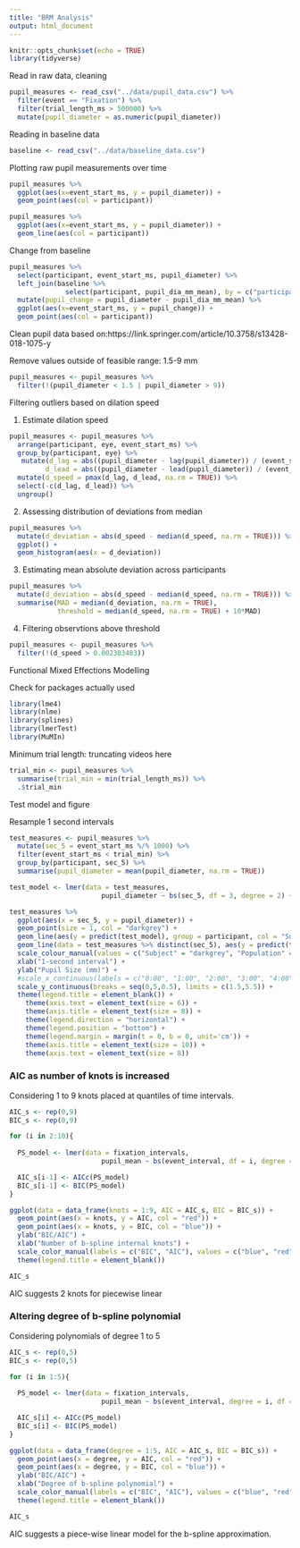 ```yaml
---
title: "BRM Analysis"
output: html_document
---
```


```r
knitr::opts_chunk$set(echo = TRUE)
library(tidyverse)
```

Read in raw data, cleaning

```r
pupil_measures <- read_csv("../data/pupil_data.csv") %>%
  filter(event == "Fixation") %>%
  filter(trial_length_ms > 500000) %>% 
  mutate(pupil_diameter = as.numeric(pupil_diameter))
```

Reading in baseline data

```r
baseline <- read_csv("../data/baseline_data.csv")
```

Plotting raw pupil measurements over time

```r
pupil_measures %>% 
  ggplot(aes(x=event_start_ms, y = pupil_diameter)) +
  geom_point(aes(col = participant))
```

```r
pupil_measures %>% 
  ggplot(aes(x=event_start_ms, y = pupil_diameter)) +
  geom_line(aes(col = participant))
```

Change from baseline

```r
pupil_measures %>% 
  select(participant, event_start_ms, pupil_diameter) %>% 
  left_join(baseline %>% 
              select(participant, pupil_dia_mm_mean), by = c("participant")) %>% 
  mutate(pupil_change = pupil_diameter - pupil_dia_mm_mean) %>% 
  ggplot(aes(x=event_start_ms, y = pupil_change)) +
  geom_point(aes(col = participant))
```

Clean pupil data based on:https://link.springer.com/article/10.3758/s13428-018-1075-y

Remove values outside of feasible range: 1.5-9 mm


```r
pupil_measures <- pupil_measures %>% 
  filter(!(pupil_diameter < 1.5 | pupil_diameter > 9))
```

Filtering outliers based on dilation speed

1) Estimate dilation speed

```r
pupil_measures <- pupil_measures %>% 
  arrange(participant, eye, event_start_ms) %>%
  group_by(participant, eye) %>% 
   mutate(d_lag = abs((pupil_diameter - lag(pupil_diameter)) / (event_start_ms - lag(event_start_ms))),
         d_lead = abs((pupil_diameter - lead(pupil_diameter)) / (event_start_ms - lead(event_start_ms)))) %>% 
  mutate(d_speed = pmax(d_lag, d_lead, na.rm = TRUE)) %>% 
  select(-c(d_lag, d_lead)) %>% 
  ungroup()
```

2) Assessing distribution of deviations from median

```r
pupil_measures %>% 
  mutate(d_deviation = abs(d_speed - median(d_speed, na.rm = TRUE))) %>% 
  ggplot() +
  geom_histogram(aes(x = d_deviation))
```

3) Estimating mean absolute deviation across participants

```r
pupil_measures %>% 
  mutate(d_deviation = abs(d_speed - median(d_speed, na.rm = TRUE))) %>% 
  summarise(MAD = median(d_deviation, na.rm = TRUE),
            threshold = median(d_speed, na.rm = TRUE) + 10*MAD)
```

4) Filtering observtions above threshold

```r
pupil_measures <- pupil_measures %>% 
  filter(!(d_speed > 0.002303483))
```


Functional Mixed Effections Modelling

Check for packages actually used

```r
library(lme4)
library(nlme)
library(splines)
library(lmerTest)
library(MuMIn)
```

Minimum trial length: truncating videos here

```r
trial_min <- pupil_measures %>% 
  summarise(trial_min = min(trial_length_ms)) %>% 
  .$trial_min
```


Test model and figure

Resample 1 second intervals

```r
test_measures <- pupil_measures %>% 
  mutate(sec_5 = event_start_ms %/% 1000) %>% 
  filter(event_start_ms < trial_min) %>% 
  group_by(participant, sec_5) %>% 
  summarise(pupil_diameter = mean(pupil_diameter, na.rm = TRUE))
```


```r
test_model <- lmer(data = test_measures,
                       pupil_diameter ~ bs(sec_5, df = 3, degree = 2) + (bs(sec_5, df = 3, degree = 2) | participant))
```

```r
test_measures %>%
  ggplot(aes(x = sec_5, y = pupil_diameter)) +
  geom_point(size = 1, col = "darkgrey") +
  geom_line(aes(y = predict(test_model), group = participant, col = "Subject"), size = 0.5) +
  geom_line(data = test_measures %>% distinct(sec_5), aes(y = predict(test_model, re.form = NA, newdata = test_measures %>% distinct(sec_5)), col="Population"), size = 1.5) +
  scale_colour_manual(values = c("Subject" = "darkgrey", "Population" = "red")) +
  xlab("1-second interval") +
  ylab("Pupil Size (mm)") +
  #scale_x_continuous(labels = c("0:00", "1:00", "2:00", "3:00", "4:00", "5:00", "6:00", "7:00", "8:00", "9:00"), breaks = c(0, seq(3,27,3))) +
  scale_y_continuous(breaks = seq(0,5,0.5), limits = c(1.5,5.5)) +
  theme(legend.title = element_blank()) + 
    theme(axis.text = element_text(size = 6)) + 
    theme(axis.title = element_text(size = 8)) +
    theme(legend.direction = "horizontal") +
    theme(legend.position = "bottom") +
    theme(legend.margin = margin(t = 0, b = 0, unit='cm')) +
    theme(axis.title = element_text(size = 10)) +
    theme(axis.text = element_text(size = 8))
```


### AIC as number of knots is increased

Considering 1 to 9 knots placed at quantiles of time intervals.

```r

AIC_s <- rep(0,9)
BIC_s <- rep(0,9)

for (i in 2:10){
  
  PS_model <- lmer(data = fixation_intervals,
                       pupil_mean ~ bs(event_interval, df = i, degree = 1) + (bs(event_interval, df = i, degree = 1) | ID))

  AIC_s[i-1] <- AICc(PS_model)
  BIC_s[i-1] <- BIC(PS_model)
}

ggplot(data = data_frame(knots = 1:9, AIC = AIC_s, BIC = BIC_s)) +
  geom_point(aes(x = knots, y = AIC, col = "red")) +
  geom_point(aes(x = knots, y = BIC, col = "blue")) +
  ylab("BIC/AIC") +
  xlab("Number of b-spline internal knots") +
  scale_color_manual(labels = c("BIC", "AIC"), values = c("blue", "red")) +
  theme(legend.title = element_blank())

AIC_s
```

AIC suggests 2 knots for piecewise linear

### Altering degree of b-spline polynomial

Considering polynomials of degree 1 to 5

```r
AIC_s <- rep(0,5)
BIC_s <- rep(0,5)

for (i in 1:5){
  
  PS_model <- lmer(data = fixation_intervals,
                       pupil_mean ~ bs(event_interval, degree = i, df = (i+2)) + (bs(event_interval, degree = i, df = (i+2)) | ID))

  AIC_s[i] <- AICc(PS_model)
  BIC_s[i] <- BIC(PS_model)
}

ggplot(data = data_frame(degree = 1:5, AIC = AIC_s, BIC = BIC_s)) +
  geom_point(aes(x = degree, y = AIC, col = "red")) +
  geom_point(aes(x = degree, y = BIC, col = "blue")) +
  ylab("BIC/AIC") +
  xlab("Degree of b-spline polynomial") +
  scale_color_manual(labels = c("BIC", "AIC"), values = c("blue", "red")) +
  theme(legend.title = element_blank())

AIC_s
```



AIC suggests a piece-wise linear model for the b-spline approximation.

